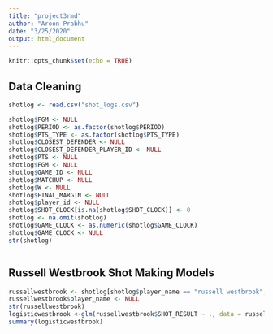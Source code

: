 ```yaml
---
title: "project3rmd"
author: "Aroon Prabhu"
date: "3/25/2020"
output: html_document
---
```



```r
knitr::opts_chunk$set(echo = TRUE)
```

## Data Cleaning 

```r

shotlog <- read.csv("shot_logs.csv")

shotlog$FGM <- NULL
shotlog$PERIOD <- as.factor(shotlog$PERIOD)
shotlog$PTS_TYPE <- as.factor(shotlog$PTS_TYPE)
shotlog$CLOSEST_DEFENDER <- NULL
shotlog$CLOSEST_DEFENDER_PLAYER_ID <- NULL
shotlog$PTS <- NULL
shotlog$FGM <- NULL
shotlog$GAME_ID <- NULL
shotlog$MATCHUP <- NULL
shotlog$W <- NULL
shotlog$FINAL_MARGIN <- NULL
shotlog$player_id <- NULL
shotlog$SHOT_CLOCK[is.na(shotlog$SHOT_CLOCK)] <- 0
shotlog <- na.omit(shotlog)
shotlog$GAME_CLOCK <- as.numeric(shotlog$GAME_CLOCK)
shotlog$GAME_CLOCK <- NULL
str(shotlog)



```

## Russell Westbrook Shot Making Models
```r
russellwestbrook <- shotlog[shotlog$player_name == "russell westbrook", ]
russellwestbrook$player_name <- NULL
str(russellwestbrook)
logisticwestbrook <-glm(russellwestbrook$SHOT_RESULT ~ ., data = russellwestbrook, family = "binomial")
summary(logisticwestbrook)
```